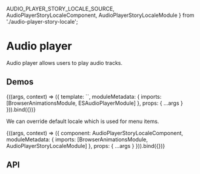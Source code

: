 

  AUDIO_PLAYER_STORY_LOCALE_SOURCE,
  AudioPlayerStoryLocaleComponent,
  AudioPlayerStoryLocaleModule
} from './audio-player-story-locale';


<Meta title='UI/Audio Player' />

# Audio player

Audio player allows users to play audio tracks.

## Demos

<Canvas source={AUDIO_PLAYER_STORY_BASIC_SOURCE}>
  <Story name='Basic' height='170px'>
    {((args, context) => ({
      template: `<es-audio-player source='https://ia800905.us.archive.org/19/items/FREE_background_music_dhalius/backsound.mp3' volume="100"></es-audio-player>`,
      moduleMetadata: {
        imports: [BrowserAnimationsModule, ESAudioPlayerModule]
      },
      props: {
        ...args
      }
    })).bind({})}
  </Story>
</Canvas>

We can override default locale which is used for menu items.

<Canvas source={AUDIO_PLAYER_STORY_LOCALE_SOURCE}>
  <Story name='Locale' height='110px'>
    {((args, context) => ({
      component: AudioPlayerStoryLocaleComponent,
      moduleMetadata: {
        imports: [BrowserAnimationsModule, AudioPlayerStoryLocaleModule]
      },
      props: {
        ...args
      }
    })).bind({})}
  </Story>
</Canvas>

## API

<ArgsTable of={ESAudioPlayerComponent} />

